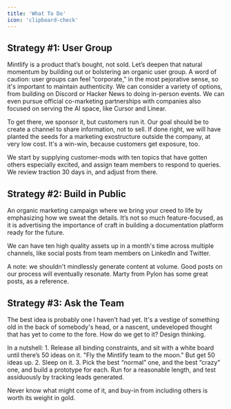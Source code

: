 ```yaml
---
title: 'What To Do'
icon: 'clipboard-check'
---
```


## Strategy #1: User Group

Mintlify is a product that’s bought, not sold. Let’s deepen that natural momentum by building out or bolstering an organic user group. A word of caution: user groups can feel “corporate,” in the most pejorative sense, so it's important to maintain authenticity. We can consider a variety of options, from building on Discord or Hacker News to doing in-person events. We can even pursue official co-marketing partnerships with companies also focused on serving the AI space, like Cursor and Linear. 

To get there, we sponsor it, but customers run it. Our goal should be to create a channel to share information, not to sell. If done right, we will have planted the seeds for a marketing exostructure outside the company, at very low cost. It's a win-win, because customers get exposure, too.

We start by supplying customer-mods with ten topics that have gotten others especially excited, and assign team members to respond to queries. We review traction 30 days in, and adjust from there. 

## Strategy #2: Build in Public


An organic marketing campaign where we bring your creed to life by emphasizing how we sweat the details. It’s not so much feature-focused, as it is advertising the importance of craft in building a documentation platform ready for the future. 

We can have ten high quality assets up in a month's time across multiple channels, like social posts from team members on LinkedIn and Twitter.

A note: we shouldn't mindlessly generate content at volume. Good posts on our process will eventually resonate. Marty from Pylon has some great posts, as a reference.

## Strategy #3: Ask the Team

The best idea is probably one I haven't had yet. It's a vestige of something old in the back of somebody's head, or a nascent, undeveloped thought that has yet to come to the fore. How do we get to it? Design thinking.

In a nutshell: 
            1. Release all binding constraints, and sit with a white board until there’s 50 ideas on it. "Fly the Mintlify team to the moon." But get 50 ideas up.
            2. Sleep on it.
            3. Pick the best “normal” one, and the best “crazy” one, and build a prototype for each. Run for a reasonable length, and test assiduously by tracking leads generated. 

Never know what might come of it, and buy-in from including others is worth its weight in gold.